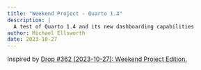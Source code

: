 ```yaml
---
title: "Weekend Project - Quarto 1.4"
description: |
  A test of Quarto 1.4 and its new dashboarding capabilities
author: Michael Ellsworth
date: 2023-10-27
---
```


Inspired by [Drop #362 (2023-10-27): Weekend Project Edition.](https://dailyfinds.hrbrmstr.dev/p/drop-362-2023-10-27-weekend-project)
